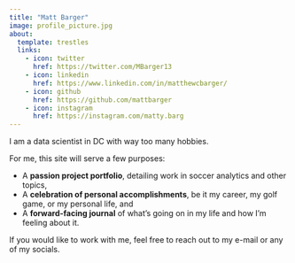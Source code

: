 ```yaml
---
title: "Matt Barger"
image: profile_picture.jpg
about:
  template: trestles
  links:
    - icon: twitter
      href: https://twitter.com/MBarger13
    - icon: linkedin
      href: https://www.linkedin.com/in/matthewcbarger/
    - icon: github
      href: https://github.com/mattbarger
    - icon: instagram
      href: https://instagram.com/matty.barg
---
```


I am a data scientist in DC with way too many hobbies.

For me, this site will serve a few purposes:

-   A **passion project portfolio**, detailing work in soccer analytics and other topics,
-   A **celebration of personal accomplishments**, be it my career, my golf game, or my personal life, and
-   A **forward-facing journal** of what's going on in my life and how I'm feeling about it.

If you would like to work with me, feel free to reach out to my e-mail or any of my socials.
